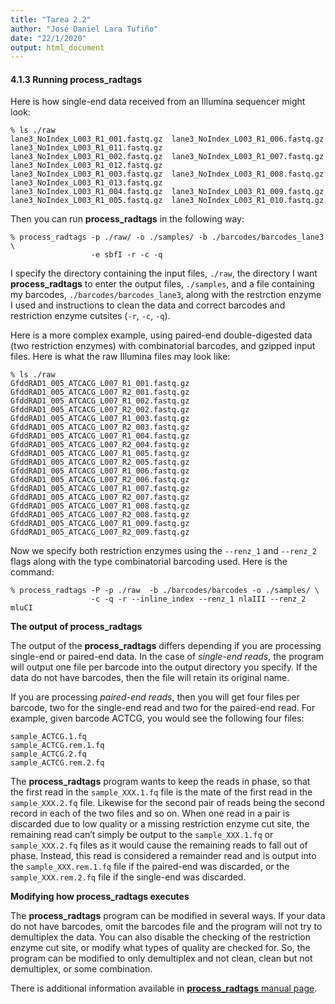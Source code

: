```yaml
---
title: "Tarea 2.2"
author: "José Daniel Lara Tufiño"
date: "22/1/2020"
output: html_document
---
```



#### **4.1.3 Running process_radtags**

Here is how single-end data received from an Illumina sequencer might look:

```--
% ls ./raw
lane3_NoIndex_L003_R1_001.fastq.gz  lane3_NoIndex_L003_R1_006.fastq.gz  lane3_NoIndex_L003_R1_011.fastq.gz
lane3_NoIndex_L003_R1_002.fastq.gz  lane3_NoIndex_L003_R1_007.fastq.gz  lane3_NoIndex_L003_R1_012.fastq.gz
lane3_NoIndex_L003_R1_003.fastq.gz  lane3_NoIndex_L003_R1_008.fastq.gz  lane3_NoIndex_L003_R1_013.fastq.gz
lane3_NoIndex_L003_R1_004.fastq.gz  lane3_NoIndex_L003_R1_009.fastq.gz
lane3_NoIndex_L003_R1_005.fastq.gz  lane3_NoIndex_L003_R1_010.fastq.gz
```

Then you can run **process_radtags** in the following way:

```--
% process_radtags -p ./raw/ -o ./samples/ -b ./barcodes/barcodes_lane3 \
                  -e sbfI -r -c -q
```

I specify the directory containing the input files, `./raw`, the directory I want **process_radtags** to enter the output files, `./samples`, and a file containing my barcodes, `./barcodes/barcodes_lane3`, along with the restrction enzyme I used and instructions to clean the data and correct barcodes and restriction enzyme cutsites (`-r`, `-c`, `-q`).

Here is a more complex example, using paired-end double-digested data (two restriction enzymes) with combinatorial barcodes, and gzipped input files. Here is what the raw Illumina files may look like:

```--
% ls ./raw
GfddRAD1_005_ATCACG_L007_R1_001.fastq.gz  GfddRAD1_005_ATCACG_L007_R2_001.fastq.gz
GfddRAD1_005_ATCACG_L007_R1_002.fastq.gz  GfddRAD1_005_ATCACG_L007_R2_002.fastq.gz
GfddRAD1_005_ATCACG_L007_R1_003.fastq.gz  GfddRAD1_005_ATCACG_L007_R2_003.fastq.gz
GfddRAD1_005_ATCACG_L007_R1_004.fastq.gz  GfddRAD1_005_ATCACG_L007_R2_004.fastq.gz
GfddRAD1_005_ATCACG_L007_R1_005.fastq.gz  GfddRAD1_005_ATCACG_L007_R2_005.fastq.gz
GfddRAD1_005_ATCACG_L007_R1_006.fastq.gz  GfddRAD1_005_ATCACG_L007_R2_006.fastq.gz
GfddRAD1_005_ATCACG_L007_R1_007.fastq.gz  GfddRAD1_005_ATCACG_L007_R2_007.fastq.gz
GfddRAD1_005_ATCACG_L007_R1_008.fastq.gz  GfddRAD1_005_ATCACG_L007_R2_008.fastq.gz
GfddRAD1_005_ATCACG_L007_R1_009.fastq.gz  GfddRAD1_005_ATCACG_L007_R2_009.fastq.gz
```

Now we specify both restriction enzymes using the `--renz_1` and `--renz_2` flags along with the type combinatorial barcoding used. Here is the command:

```--
% process_radtags -P -p ./raw  -b ./barcodes/barcodes -o ./samples/ \
                  -c -q -r --inline_index --renz_1 nlaIII --renz_2 mluCI
```

**The output of process_radtags**

The output of the **process_radtags** differs depending if you are processing single-end or paired-end data. In the case of *single-end reads*, the program will output one file per barcode into the output directory you specify. If the data do not have barcodes, then the file will retain its original name.

If you are processing *paired-end reads*, then you will get four files per barcode, two for the single-end read and two for the paired-end read. For example, given barcode ACTCG, you would see the following four files:

```--
sample_ACTCG.1.fq
sample_ACTCG.rem.1.fq
sample_ACTCG.2.fq
sample_ACTCG.rem.2.fq
``` 

The **process_radtags** program wants to keep the reads in phase, so that the first read in the `sample_XXX.1.fq` file is the mate of the first read in the `sample_XXX.2.fq` file. Likewise for the second pair of reads being the second record in each of the two files and so on. When one read in a pair is discarded due to low quality or a missing restriction enzyme cut site, the remaining read can't simply be output to the `sample_XXX.1.fq` or `sample_XXX.2.fq` files as it would cause the remaining reads to fall out of phase. Instead, this read is considered a remainder read and is output into the `sample_XXX.rem.1.fq` file if the paired-end was discarded, or the `sample_XXX.rem.2.fq` file if the single-end was discarded.

**Modifying how process_radtags executes**

The **process_radtags** program can be modified in several ways. If your data do not have barcodes, omit the barcodes file and the program will not try to demultiplex the data. You can also disable the checking of the restriction enzyme cut site, or modify what types of quality are checked for. So, the program can be modified to only demultiplex and not clean, clean but not demultiplex, or some combination.

There is additional information available in [**process_radtags** manual page](http://catchenlab.life.illinois.edu/stacks/comp/process_radtags.php).
